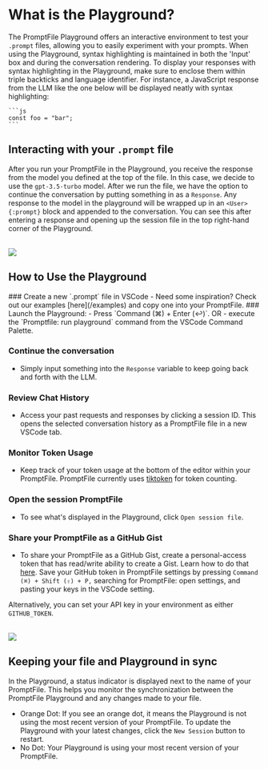 
# What is the Playground?

The PromptFile Playground offers an interactive environment to test your `.prompt` files, allowing you to easily experiment with your prompts. When using the Playground, syntax highlighting is maintained in both the 'Input' box and during the conversation rendering. To display your responses with syntax highlighting in the Playground, make sure to enclose them within triple backticks and language identifier. For instance, a JavaScript response from the LLM like the one below will be displayed neatly with syntax highlighting:

````
```js
const foo = "bar";
```
````

## Interacting with your `.prompt` file

After you run your PromptFile in the Playground, you receive the response from the model you defined at the top of the file. In this case, we decide to use the `gpt-3.5-turbo` model. After we run the file, we have the option to continue the conversation by putting something in as a `Response`. Any response to the model in the playground will be wrapped up in an `<User>{:prompt}` block and appended to the conversation. You can see this after entering a response and opening up the session file in the top right-hand corner of the Playground.

<br/>
<Image src="/screenshots/playground.gif" width={850} height={850} />

## How to Use the Playground

<Steps>
### Create a new `.prompt` file in VSCode
 - Need some inspiration? Check out our examples [here](/examples) and copy one into your PromptFile.
### Launch the Playground:
   - Press `Command (⌘) + Enter (↩)`.
   OR
   - execute the `Promptfile: run playground` command from the VSCode Command Palette.

### Continue the conversation
- Simply input something into the `Response` variable to keep going back and forth with the LLM.
### Review Chat History
- Access your past requests and responses by clicking a session ID. This opens the selected conversation history as a PromptFile file in a new VSCode tab.
### Monitor Token Usage
- Keep track of your token usage at the bottom of the editor within your PromptFile. PromptFile currently uses [tiktoken](https://github.com/openai/tiktoken) for token counting.
### Open the session PromptFile
- To see what's displayed in the Playground, click `Open session file`.
### Share your PromptFile as a GitHub Gist
- To share your PromptFile as a GitHub Gist, create a personal-access token that has read/write ability to create a Gist. Learn how to do that [here](https://docs.github.com/en/authentication/keeping-your-account-and-data-secure/managing-your-personal-access-tokens#fine-grained-personal-access-tokens). Save your GitHub token in PromptFile settings by pressing `Command (⌘) + Shift (⇧) + P,` searching for PromptFile: open settings, and pasting your keys in the VSCode setting.

Alternatively, you can set your API key in your environment as either `GITHUB_TOKEN`.

<br />
</Steps>

<style jsx global>{`
  .image-container {
    display: flex;
    justify-content: center;
  }
`}</style>
<div className="image-container">
<Image src="/screenshots/formattedPlayground.png" height={750} width={750} />
</div>


## Keeping your file and Playground in sync

In the Playground, a status indicator is displayed next to the name of your PromptFile. This helps you monitor the synchronization between the PromptFile Playground and any changes made to your file.

- Orange Dot: If you see an orange dot, it means the Playground is not using the most recent version of your PromptFile. To update the Playground with your latest changes, click the `New Session` button to restart.
- No Dot: Your Playground is using your most recent version of your PromptFile.



